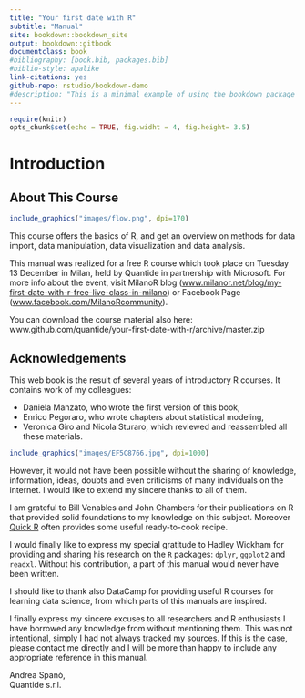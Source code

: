 ```yaml
--- 
title: "Your first date with R"
subtitle: "Manual"
site: bookdown::bookdown_site
output: bookdown::gitbook
documentclass: book
#bibliography: [book.bib, packages.bib]
#biblio-style: apalike
link-citations: yes
github-repo: rstudio/bookdown-demo
#description: "This is a minimal example of using the bookdown package to write a book. The output format for this example is bookdown::gitbook."
---
```


```r
require(knitr)
opts_chunk$set(echo = TRUE, fig.widht = 4, fig.height= 3.5)
```


# Introduction

## About This Course

```r
include_graphics("images/flow.png", dpi=170)
```

This course offers the basics of R, and get an overview on methods for data import, data manipulation, data visualization and data analysis.  

This manual was realized for a free R course which took place on Tuesday 13 December in Milan,
held by Quantide in partnership with Microsoft. For more info about the event, visit MilanoR blog ([www.milanor.net/blog/my-first-date-with-r-free-live-class-in-milano](http://www.milanor.net/blog/my-first-date-with-r-free-live-class-in-milano/)) or Facebook Page
([www.facebook.com/MilanoRcommunity](https://www.facebook.com/MilanoRcommunity/?ref=aymt_homepage_panel)).

You can download the course material also here: www.github.com/quantide/your-first-date-with-r/archive/master.zip


## Acknowledgements

This web book is the result of several years of introductory R courses. It contains work of my colleagues: 

 - Daniela Manzato, who wrote the first version of this book,
 - Enrico Pegoraro, who wrote chapters about statistical modeling,
 - Veronica Giro and Nicola Sturaro, which reviewed and reassembled all these materials.

```r
include_graphics("images/EF5C8766.jpg", dpi=1000)
```


However, it would not have been possible without the sharing of knowledge, information, ideas, doubts and even criticisms of many individuals on the internet. I would like to extend my sincere thanks to all of them.

I am grateful to Bill Venables and John Chambers for their publications on R that provided solid foundations to my knowledge on this subject. Moreover [Quick R](http://www.statmethods.net/) often provides some useful ready-to-cook recipe.

I would finally like to express my special gratitude to Hadley Wickham for providing and sharing his research on the `R` packages: `dplyr`, `ggplot2` and `readxl`. Without his contribution, a part of this manual would never have been written.

I should like to thank also DataCamp for providing useful R courses for learning data science, from which parts of this manuals are inspired.

I finally express my sincere excuses to all researchers and R enthusiasts I have borrowed any knowledge from without mentioning them. This was not intentional, simply I had not always tracked my sources. If this is the case, please contact me directly and I will be more than happy to include any appropriate reference in this manual.

Andrea Spanò,  
Quantide s.r.l.


